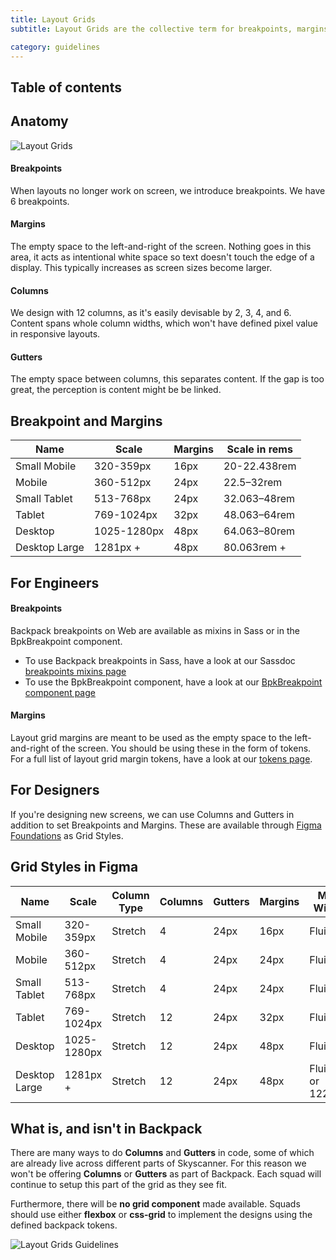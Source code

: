 ```yaml
---
title: Layout Grids
subtitle: Layout Grids are the collective term for breakpoints, margins, columns and gutters. They help build consistent designs, and form a familiar experience for travellers.

category: guidelines
---
```



## Table of contents

## Anatomy

![Layout Grids](../static/layout-grids/layout_grids_explained_desktop.jpg)

#### Breakpoints

When layouts no longer work on screen, we introduce breakpoints. We have 6 breakpoints.

#### Margins

The empty space to the left-and-right of the screen. Nothing goes in this area, it acts as intentional white space so text doesn't touch the edge of a display. This typically increases as screen sizes become larger.

#### Columns

We design with 12 columns, as it's easily devisable by 2, 3, 4, and 6. Content spans whole column widths, which won't have defined pixel value in responsive layouts. 

#### Gutters

The empty space between columns, this separates content. If the gap is too great, the perception is content might be be linked.

## Breakpoint and Margins

| Name          	| Scale       	| Margins 	| Scale in rems |
|---------------	|-------------	|---------	| ------------- |
| Small Mobile  	| 320-359px   	| 16px    	| 20-22.438rem  |
| Mobile        	| 360-512px   	| 24px    	| 22.5–32rem    |
| Small Tablet  	| 513-768px   	| 24px    	| 32.063–48rem  |
| Tablet        	| 769-1024px  	| 32px    	| 48.063–64rem  |
| Desktop       	| 1025-1280px 	| 48px    	| 64.063–80rem  |
| Desktop Large 	| 1281px +    	| 48px    	| 80.063rem +   |

## For Engineers

#### Breakpoints

Backpack breakpoints on Web are available as mixins in Sass or in the BpkBreakpoint component.
* To use Backpack breakpoints in Sass, have a look at our Sassdoc [breakpoints mixins page](https://backpack.github.io/sassdoc/#breakpoints-mixin)
* To use the BpkBreakpoint component, have a look at our [BpkBreakpoint component page](https://backpack.github.io/components/breakpoint?platform=web)

#### Margins

Layout grid margins are meant to be used as the empty space to the left-and-right of the screen.
You should be using these in the form of tokens.
For a full list of layout grid margin tokens, have a look at our [tokens page](/tokens/layout-grid-margins).

## For Designers

If you're designing new screens, we can use Columns and Gutters in addition to set Breakpoints and Margins. These are available through [Figma Foundations](https://www.figma.com/file/KXf2gHNLDe2cXWUoHl4cTX/Backpack-Foundations?node-id=2081%3A531) as Grid Styles.


## Grid Styles in Figma

| Name          	| Scale       	| Column Type 	| Columns 	| Gutters 	| Margins 	| Max Width        	|
|---------------	|-------------	|-------------	|---------	|---------	|---------	|------------------	|
| Small Mobile  	| 320-359px   	| Stretch     	| 4       	| 24px    	| 16px    	| Fluid            	|
| Mobile        	| 360-512px   	| Stretch     	| 4       	| 24px    	| 24px    	| Fluid            	|
| Small Tablet  	| 513-768px   	| Stretch     	| 4       	| 24px    	| 24px    	| Fluid            	|
| Tablet        	| 769-1024px  	| Stretch     	| 12      	| 24px    	| 32px    	| Fluid            	|
| Desktop       	| 1025-1280px 	| Stretch     	| 12      	| 24px    	| 48px    	| Fluid            	|
| Desktop Large 	| 1281px +    	| Stretch     	| 12      	| 24px    	| 48px    	| Fluid, or 1224px 	|


## What is, and isn't in Backpack

There are many ways to do **Columns** and **Gutters** in code, some of which are already live across different parts of Skyscanner. For this reason we won't be offering **Columns** or **Gutters** as part of Backpack. Each squad will continue to setup this part of the grid as they see fit.

Furthermore, there will be **no grid component** made available. Squads should use either **flexbox** or **css-grid** to implement the designs using the defined backpack tokens.

![Layout Grids Guidelines](../static/layout-grids/layout_grids_yes_and_no.jpg)
